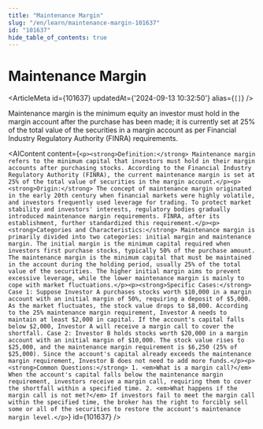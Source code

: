 ```yaml
---
title: "Maintenance Margin"
slug: "/en/learn/maintenance-margin-101637"
id: "101637"
hide_table_of_contents: true
---
```



# Maintenance Margin

<ArticleMeta id={101637} updatedAt={'2024-09-13 10:32:50'} alias={`[]`} />
<div className='border-solid border-b border-t-0 my-4 border-[var(--ifm-color-gray-300)]' />

Maintenance margin is the minimum equity an investor must hold in the margin account after the purchase has been made; it is currently set at 25% of the total value of the securities in a margin account as per Financial Industry Regulatory Authority (FINRA) requirements.

<AIContent content={`<p><strong>Definition:</strong> Maintenance margin refers to the minimum capital that investors must hold in their margin accounts after purchasing stocks. According to the Financial Industry Regulatory Authority (FINRA), the current maintenance margin is set at 25% of the total value of securities in the margin account.</p><p><strong>Origin:</strong> The concept of maintenance margin originated in the early 20th century when financial markets were highly volatile, and investors frequently used leverage for trading. To protect market stability and investors' interests, regulatory bodies gradually introduced maintenance margin requirements. FINRA, after its establishment, further standardized this requirement.</p><p><strong>Categories and Characteristics:</strong> Maintenance margin is primarily divided into two categories: initial margin and maintenance margin. The initial margin is the minimum capital required when investors first purchase stocks, typically 50% of the purchase amount. The maintenance margin is the minimum capital that must be maintained in the account during the holding period, usually 25% of the total value of the securities. The higher initial margin aims to prevent excessive leverage, while the lower maintenance margin is mainly to cope with market fluctuations.</p><p><strong>Specific Cases:</strong> Case 1: Suppose Investor A purchases stocks worth $10,000 in a margin account with an initial margin of 50%, requiring a deposit of $5,000. As the market fluctuates, the stock value drops to $8,000. According to the 25% maintenance margin requirement, Investor A needs to maintain at least $2,000 in capital. If the account's capital falls below $2,000, Investor A will receive a margin call to cover the shortfall. Case 2: Investor B holds stocks worth $20,000 in a margin account with an initial margin of $10,000. The stock value rises to $25,000, and the maintenance margin requirement is $6,250 (25% of $25,000). Since the account's capital already exceeds the maintenance margin requirement, Investor B does not need to add more funds.</p><p><strong>Common Questions:</strong> 1. <em>What is a margin call?</em> When the account's capital falls below the maintenance margin requirement, investors receive a margin call, requiring them to cover the shortfall within a specified time. 2. <em>What happens if the margin call is not met?</em> If investors fail to meet the margin call within the specified time, the broker has the right to forcibly sell some or all of the securities to restore the account's maintenance margin level.</p>`} id={101637} />

